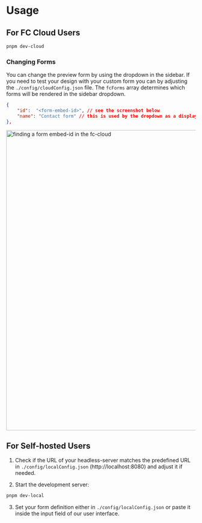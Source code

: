 
<Meta title="Getting Started/Usage" />

# Usage

## For FC Cloud Users

```bash
pnpm dev-cloud
```

### Changing Forms

You can change the preview form by using the dropdown in the sidebar. If you need to test your design with your custom form you can by adjusting the `./config/cloudConfig.json` file. The `fcForms` array determines which forms will be rendered in the sidebar dropdown.

```json
{
    "id":  "<form-embed-id>", // see the screenshot below
    "name": "Contact form" // this is used by the dropdown as a display name
},
```

<img src="./assets/embed-id.png" alt="finding a form embed-id in the fc-cloud" width="800"/>

## For Self-hosted Users

1. Check if the URL of your headless-server matches the predefined URL in `./config/localConfig.json` (http://localhost:8080) and adjust it if needed.

2. Start the development server:
```bash
pnpm dev-local
```

3. Set your form definition either in `./config/localConfig.json` or paste it inside the input field of our user interface.